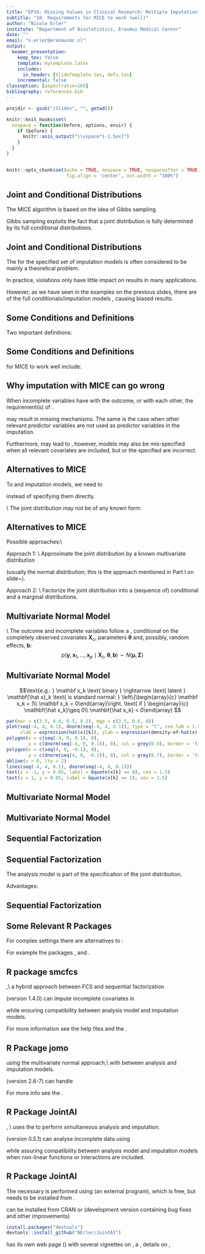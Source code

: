 ```yaml
---
title: "EP16: Missing Values in Clinical Research: Multiple Imputation"
subtitle: "10. Requirements for MICE to work (well)"
author: "Nicole Erler"
institute: "Department of Biostatistics, Erasmus Medical Center"
date: ""
email: "n.erler@erasmusmc.nl"
output:
  beamer_presentation:
    keep_tex: false
    template: mytemplate.latex
    includes:
      in_header: [SlideTemplate.tex, defs.tex]
    incremental: false
classoption: [aspectratio=169]
bibliography: references.bib
---
```


```r
projdir <- gsub("/Slides", "", getwd())

knitr::knit_hooks$set(
  nospace = function(before, options, envir) {
    if (before) {
      knitr::asis_output("\\vspace*{-1.5ex}")
    }
  }
)


knitr::opts_chunk$set(echo = TRUE, nospace = TRUE, nospaceafter = TRUE,
                      fig.align = 'center', out.width = "100%")
```


## Joint and Conditional Distributions
\blue{Recall:} The MICE algorithm is based on the idea of Gibbs sampling.

\bigskip
\pause

Gibbs sampling exploits the fact that a joint distribution is fully determined
by its full conditional distributions.

\begin{center}
\tcbox[nobeforeafter, box align=base, colback = EMCdark, colframe=EMCdark, boxsep = 1ex]{
   \parbox{2.5cm}{\centering\color{white} joint\\distribution}
}
\quad
\parbox[c]{3cm}{
\tikzfancyarrow[3cm]{\scriptsize \textbf{Gibbs}}\\
\onslide<2>{\tikzfancyarrow[3cm, shape border rotate = 180]{\scriptsize \textbf{MICE}}}
}
\quad
\tcbox[nobeforeafter, box align=base, colback = EMCdark, colframe=EMCdark, boxsep = 1ex]{
   \parbox{2.5cm}{\centering\color{white}full\\conditionals}
}
\end{center}

\onslide<2>{In MICE, the full conditionals are not derived from the joint distribution:\\
we directly specify the full conditionals and hope a joint distribution exists.}



## Joint and Conditional Distributions
The \blue{uncertainty about whether a joint distribution exists} for the specified
set of imputation models is often considered to be mainly a theoretical problem.

\bigskip

In practice, violations only have little impact on results in many applications.

\bigskip

\pause
However, as we have seen in the examples on the previous slides,
there are \blue{settings where the direct specification} of the full
conditionals/imputation models \blue{may lead to problems}, causing biased results.



## Some Conditions and Definitions
Two important definitions:

\bigskip


\blue{Compatibility:}
\begin{quote}
A joint distribution exists, that has the full conditionals (imputation models)
as its conditional distributions.
\end{quote}

\blue{Congeniality:}
\begin{quote}
The imputation model is compatible with the analysis model.
\end{quote}


## Some Conditions and Definitions
\blue{Important requirements} for MICE to work well include:
\begin{itemize}
\item Compatibility
\item Congeniality
\item MAR or MCAR (in the standard implementations)
\item \blue{All relevant variables} need to be included. (Omission might result in MNAR.)
\item \textbf{\textcolor{red}{The outcome needs to be included}} as predictor variable\\
      (but we usually do not impute missing outcome values).
\item The imputation models (and analysis model) need to be \blue{correctly specified}
      (which is a requirement in any standard analysis).
\end{itemize}



## Why imputation with MICE can go wrong

\blue{What went wrong in our previous examples?}

\bigskip\pause

When incomplete variables have \blue{non-linear associations} with the outcome,
or with each other, the requirement(s) of \blue{\textit{compatibility} and/or
\textit{congeniality} are violated}.

\bigskip\pause

\blue{Omission, or inadequate inclusion, of the outcome} may result in \blue{MNAR} missing
mechanisms. The same is the case when other relevant predictor variables
are not used as predictor variables in the imputation.
\bigskip\pause

Furthermore, \blue{omission of variables} may lead to \blue{mis-specified models},
however, models may also be mis-specified when all relevant covariates are included,
but \blue{distributional assumptions} or the specified \blue{form of associations}
are incorrect.






## Alternatives to MICE
To \blue{avoid incompatible} and \blue{uncongenial} imputation models, we need to
\begin{itemize}
\item specify the joint distribution
\item and derive full conditionals / imputation models from this joint distribution
\end{itemize}
instead of specifying them directly.

\bigskip

\pause
\blue{Problem:}\\
The joint distribution may not be of any known form:

\begin{eqnarray*}
\begin{array}{c}
x_1 \sim N(\mu_1, \sigma_1^2)\\
x_2 \sim N(\mu_2, \sigma_2^2)\\
\end{array}
& \Rightarrow &
\left(
  \begin{array}{c}
  x_1\\ x_2
  \end{array}
\right) \sim N\left(
                \left[
                  \begin{array}{c}
                  \mu_1\\ \mu_2
                  \end{array}
                \right], \left[
                            \begin{array}{cc}
                            \sigma_1^2 & \sigma_{12}\\
                            \sigma_{12} & \sigma_2^2
                            \end{array}
                          \right]
              \right)\\[2ex]
\text{\blue{but}\quad}
\begin{array}{l}
x_1 \sim N(\mu_1, \sigma_1^2)\\
x_2 \sim Bin(\mu_2)\\
\end{array}
& \Rightarrow &
\left(
  \begin{array}{c}
  x_1\\ x_2
  \end{array}
\right) \sim ???
\end{eqnarray*}



## Alternatives to MICE
Possible approaches:\\\bigskip

Approach 1: \blue{Multivariate Normal Model}\\
Approximate the joint distribution by a known multivariate distribution

(usually the normal distribution; this is the approach mentioned in Part I
on slide~\ref{jointmodelimp}).

\bigskip

Approach 2: \blue{Sequential Factorization}\\
Factorize the joint distribution into a (sequence of) conditional and a marginal
distributions.


## Multivariate Normal Model
\blue{Assumption:}\\
The outcome and incomplete variables follow a \blue{joint multivariate normal
distribution}, conditional on the completely observed covariates $\mathbf X_c$,
parameters $\boldsymbol\theta$ and, possibly, random effects, $\mathbf b$:
$$ p(\mathbf y, \mathbf x_1,\ldots, \mathbf x_p \mid \mathbf X_c, \boldsymbol\theta,
     \mathbf b) \sim N(\mathbf \mu, \mathbf \Sigma)$$

\bigskip

\onslide<2>{
\textbf{How do we get that multivariate normal distribution?}
\begin{enumerate}
\item Assume \blue{all} incomplete variables and the outcome are \blue{(latent) normal}.
\item Specify linear (mixed) \blue{models based on observed covariates}.
\item \blue{Connect} using multivariate normal for \blue{random effects \& error terms}.
\end{enumerate}
}


## Multivariate Normal Model
\textbf{1. Latent normal assumption:}\vspace*{-3ex}
$$\text{e.g.: } \mathbf x_k \text{ binary }
  \rightarrow \text{ latent } \mathbf{\hat x}_k \text{ is standard normal: }
  \left\{\begin{array}{c} \mathbf x_k = 1\\ \mathbf x_k = 0\end{array}\right.
  \text{ if } \begin{array}{c} \mathbf{\hat x_k}\geq 0\\ \mathbf{\hat x_k} < 0\end{array}
$$

```r
par(mar = c(3.5, 4.4, 0.5, 0.5), mgp = c(2.5, 0.6, 0))
plot(seq(-4, 4, 0.1), dnorm(seq(-4, 4, 0.1)), type = "l", cex.lab = 1.5,
     xlab = expression(hat(x)[k]), ylab = expression(density~of~hat(x)[k]))
polygon(x = c(seq(-4, 0, 0.1), 0),
        y = c(dnorm(seq(-4, 0, 0.1)), 0), col = grey(0.9), border = 'transparent')
polygon(x = c(seq(4, 0, -0.1), 0),
        y = c(dnorm(seq(4, 0, -0.1)), 0), col = grey(0.7), border = 'transparent')
abline(v = 0, lty = 2)
lines(seq(-4, 4, 0.1), dnorm(seq(-4, 4, 0.1)))
text(x = -1, y = 0.05, label = bquote(x[k] == 0), cex = 1.5)
text(x = 1, y = 0.05, label = bquote(x[k] == 1), cex = 1.5)
```

## Multivariate Normal Model
\only<1>{\textbf{2. Specify models:}\\}
\only<2>{\textbf{2. Specify models / 3. Connect random effects \& error terms:}\\}
\begin{picture}(200, 120)
\onslide<1->{
\put(3, 60){
    $\addtolength\arraycolsep{-.8ex}\def\arraystretch{1.5}
    \begin{array}{rclclcl}
    \mathbf y   &=& \mathbf X_c \boldsymbol{\beta}_y     &+& \mathbf{ Z_y} \;\mathbf{ b_y} &+& \boldsymbol{ \varepsilon_y}\\
    \textcolor{black!30}{\mathbf w} &=& \textcolor{black!30}{\mathbf X_c \boldsymbol{\beta}_w}
                                   &+& \textcolor{black!30}{\mathbf{ Z_w} \,\mathbf{ b_w}}
                                   &+& \textcolor{black!30}{\boldsymbol{ \varepsilon_w}}\\
    \mathbf{\hat x}_1 &=& \mathbf X_c \boldsymbol{\beta}_{x_1} &+& \phantom{\mathbf Z_w\,} \boldsymbol{ \varepsilon_{x_1}}      &&\\[-1ex]
               & \vdots&                                & & \phantom{\mathbf Z_w\;} \vdots                                &&\\[-1ex]
    \mathbf{\hat x}_p &=& \mathbf X_c \boldsymbol{\beta}_{x_p} &+& \phantom{\mathbf Z_w\,} \boldsymbol{ \varepsilon_{x_p}}      &&
    \end{array}
    $
    }
}
\thicklines
\onslide<2>{
\put(124, 87){\color{red} \oval(15, 35)}
\put(96, 62.5){\color{red} \oval(18, 93)}
\put(97, 15){\line(0,-1){12}}
\put(97, 3){\vector(1, 0){10}}
\put(110, 0.5){multivariate normal}
%
\put(125, 67){\line(0,-1){17}}
\put(125, 50){\vector(1, 0){10}}
\put(137.5, 47.5){multivariate normal (optional, but suggested)}
}
\end{picture}


## Multivariate Normal Model
\begin{columns}[T,onlytextwidth]
\begin{column}{0.5\linewidth}
\blue{Advantages:}
\begin{itemize}
\item easy to specify
\item relatively easy to implement
\item relatively easy to sample from
\item works for longitudinal outcomes
\end{itemize}
\end{column}
\begin{column}{0.5\linewidth}
\blue{Disadvantages:}
\begin{itemize}
\item assumes linear associations
\end{itemize}
\end{column}
\end{columns}

\bigskip

\begin{center}
\parbox{0.6\linewidth}{Imputation with \blue{non-linear associations} or \blue{survival data} is
possible with \blue{extensions} of the multivariate normal approach.
}\end{center}


## Sequential Factorization
\onslide<1->{
The \blue{joint distribution} of two variables $y$ and $x$ can be written
as the product of conditional distributions:
$$p(y,x) = p(y\mid x)\;p(x)$$
(or alternatively $p(y,x) = p(x\mid y)\;p(y)$)
}

\vfill

\onslide<2->{
This can easily be \blue{extended for more variables}:
$$p(y,x_1,\ldots,x_p, X_c) = \underset{\text{analysis model}}{
                             \underbrace{p(y\mid x_1,\ldots,x_p, X_c)}}\;
p(x_1\mid x_2,\ldots,x_p, X_c)\;
\ldots\; p(x_p\mid X_c)$$%

where $x_1, \ldots, x_p$ denote incomplete covariates and $X_c$ contains all
completely observed covariates.
}


## Sequential Factorization
The analysis model is part of the specification of the joint distribution.

\blue{\ding{225}} Advantages:
\begin{itemize}
\item<1-> The outcome is \blue{automatically included in the imputation} procedure.
\item<1-> The outcome does not appear in any of the predictors of the imputation
      models:
      \begin{itemize}
      \item \blue{no need to approximate} complex outcomes,
      \item \blue{no need to summarize} complex outcomes.
      \end{itemize}
\item<2-> The parameters of interest are obtained directly\\
      \blue{\ding{225}}
      imputation and analysis in one step
\item<3-> \blue{Non-linear associations} or interactions involving incomplete covariates
      are specified in the analysis model and thereby
      \blue{automatically taken into account}
\end{itemize}


\bigskip

\onslide<4>{Since the joint distribution usually does not have a known form, Gibbs sampling
is used to estimate parameters and sample imputed values.}


## Sequential Factorization
\begin{columns}
\begin{column}{0.55\linewidth}
\blue{Advantages:}
\begin{itemize}
\item \blue{flexible} with regards to outcome type
\item univariate conditional distributions of incomplete covariates can be chosen
according to \blue{type of variable}
\item \blue{non-linear associations} and interactions can be taken into account
\item assures \blue{congeniality and compatible imputation models}
\end{itemize}
\end{column}
\begin{column}{0.45\linewidth}
\blue{Disadvantages:}
\begin{itemize}
\item separate models need to be specified per incomplete variable: \blue{takes more time
and consideration}
\item the joint distribution is of unknown form and sampling may be more \blue{computationally intensive}
\end{itemize}
\end{column}
\end{columns}


## Some Relevant R Packages
For complex settings there are alternatives to \blue{mice}:

For example the \textsf{R} packages \blue{JointAI}, \blue{smcfcs} and \blue{jomo}.

\vfill

\begin{itemize}\itemsep2ex
\item<2-> they use \blue{Bayesian methodology} to impute values
\item<3-> \blue{jomo} and \blue{smcfcs} perform \blue{multiple imputation};\\
      the imputed datasets that can then be analysed the same way data imputed
      by \textbf{mice} would be analysed.
\item<4-> \blue{JointAI} works \blue{fully Bayesian}
      \begin{itemize}
      \item performs analysis and imputation simultaneously
      \item \blue{\ding{225}} results from the analysis model of interest are
obtained directly
      \end{itemize}
\end{itemize}


## R package smcfcs
\href{https://cran.r-project.org/package=smcfcs}{\blue{Substantive Model Compatible Fully Conditional Specification}},\\
a hybrid approach between FCS and sequential factorization \cite{Bartlett2015}

\bigskip
\textbf{smcfcs} (version 1.4.0) can impute incomplete covariates in
\begin{columns}
\begin{column}{0.4\linewidth}
\begin{itemize}
\item linear regression
\item logistic regression
\item poisson regression
\item Weibull survival models
\end{itemize}
\end{column}
\begin{column}{0.5\linewidth}
\begin{itemize}
\item Cox proportional hazard models
\item competing risk survival models
\item nested case control studies
\item case cohort studies
\end{itemize}
\end{column}
\end{columns}
\vspace*{3ex}
while ensuring compatibility between analysis model and imputation models.

\bigskip

For more information see the help files and the
\href{https://cran.r-project.org/package=smcfcs/vignettes/smcfcs-vignette.html}%
{vignette}.



## R Package jomo
\href{https://cran.r-project.org/package=jomo}{\blue{JOint MOdel imputation}} using the multivariate normal approach,\\
with \blue{extensions to assure compatibility} between analysis and imputation models. \cite{Carpenter2012}

\bigskip

\textbf{jomo} (version 2.6-7) can handle
\begin{itemize}
\item linear regression
\item generalized linear regression
\item proportional odds (ordinal) probit regression
\item linear mixed models
\item generalized linear mixed models
\item (ordinal) cumulative link mixed models
\item Cox proportional hazards models.
\end{itemize}

For more info see the \href{https://cran.r-project.org/package=jomo}{help file}.




## R Package JointAI

\href{https://cran.r-project.org/package=JointAI}{\blue{Joint Analysis and Imputation}}, \\
uses the \blue{sequential factorization approach} to perform
simultaneous analysis and imputation. \cite{Erler2016, Erler2017}

\bigskip

\textbf{JointAI} (version 0.5.1) can analyse incomplete data using

\begin{columns}
\begin{column}{0.4\linewidth}
\begin{itemize}
\item linear regression
\item generalized linear regression
\item linear mixed models
\item generalized linear mixed models
\end{itemize}
\end{column}
\begin{column}{0.6\linewidth}
\begin{itemize}
\item (ordinal) cumulative logit regression
\item (ordinal) cumulative logit mixed models
\item parametric (Weibull) survival models
\item Cox proportional hazards models
\end{itemize}
\end{column}
\end{columns}
\vspace*{3ex}
while assuring compatibility between analysis model and imputation models
when non-linear functions or interactions are included.


## R Package JointAI
The necessary \blue{Gibbs sampling} is performed using \blue{\textsf{JAGS}}
(an external program), which is free, but needs to be
installed from \url{https://sourceforge.net/projects/mcmc-jags/files/}.

\bigskip

\blue{JointAI} can be installed from CRAN or \href{https://github.com/nerler/JointAI}{GitHub} (development version containing bug fixes and other improvements)
\small
```r
install.packages("devtools")
devtools::install_github("NErler/JointAI")
```


\blue{JointAI} has its own web page (\href{https://nerler.github.io/JointAI/}{https://nerler.github.io/JointAI/})
with several vignettes on \href{https://nerler.github.io/JointAI/articles/VisualizingIncompleteData.html}{Visualization of Incomplete Data},
a \href{https://nerler.github.io/JointAI/articles/MinimalExample.html}{Minimal Example},
details on
\href{https://nerler.github.io/JointAI/articles/ModelSpecification.html}{Model Specification},
\href{https://nerler.github.io/JointAI/articles/}{etc.}


